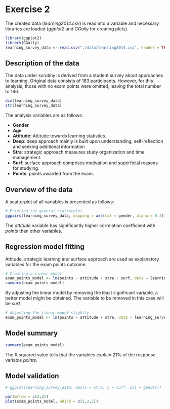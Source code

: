 # Exercise 2

The created data (*learning2014.csv*) is read into a variable and necessary libraries are loaded (*ggplot2* and *GGally* for creating plots).

```r
library(ggplot2)
library(GGally)
learning_survey_data <- read.csv("./data/learning2014.csv", header = TRUE)
```

## Description of the data

The data under scrutiny is derived from a student survey about approaches to learning.
Original data consists of 183 participants.
However, for this analysis, those with no exam points were omitted, leaving the total number to 166.

```r
dim(learning_survey_data)
str(learning_survey_data)
```

The analysis variables are as follows:

* **Gender**
* **Age**
* **Attitude**: Attitude towards learning statistics.
* **Deep**: deep approach mainly is built upon understanding, self-reflection and seeking additional information
* **Stra**: strategic approach measures study organization and time management.
* **Surf**: surface approach comprises motivation and superficial reasons for studying.
* **Points**: points awarded from the exam.

## Overview of the data

A scatterplot of all variables is presented as follows:

```r
# Printing the general scatterplot
ggpairs(learning_survey_data, mapping = aes(col = gender, alpha = 0.3), lower = list(combo = wrap("facethist", bins = 20)))

```

The *attitude* variable has significantly higher correlation coefficient with *points* than other variables.

## Regression model fitting

Attitude, strategic learning and surface approach are used as explanatory variables for the exam points outcome.

```r
# Creating a linear model
exam_points_model <- lm(points ~ attitude + stra + surf, data = learning_survey_data)
summary(exam_points_model)
```

By adjusting the linear model by removing the least significant variable, a better model might be obtained.
The variable to be removed in this case will be *surf*.

```r
# Adjusting the linear model slightly
exam_points_model <- lm(points ~ attitude + stra, data = learning_survey_data)
```

## Model summary

```r
summary(exam_points_model)
```

The R squared value tells that the variables explain 21% of the response variable *points*.

## Model validation

```r
# ggplot(learning_survey_data, aes(x = stra, y = surf, col = gender))

par(mfrow = c(2,2))
plot(exam_points_model, which = c(1,2,5))

```
